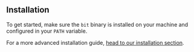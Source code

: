 
## Installation

To get started, make sure the `bit` binary is installed on your machine and configured in your `PATH` variable.

<Installation />

For a more advanced installation guide, [head to our installation section](/getting-started/installing-bit/installing-bit).
